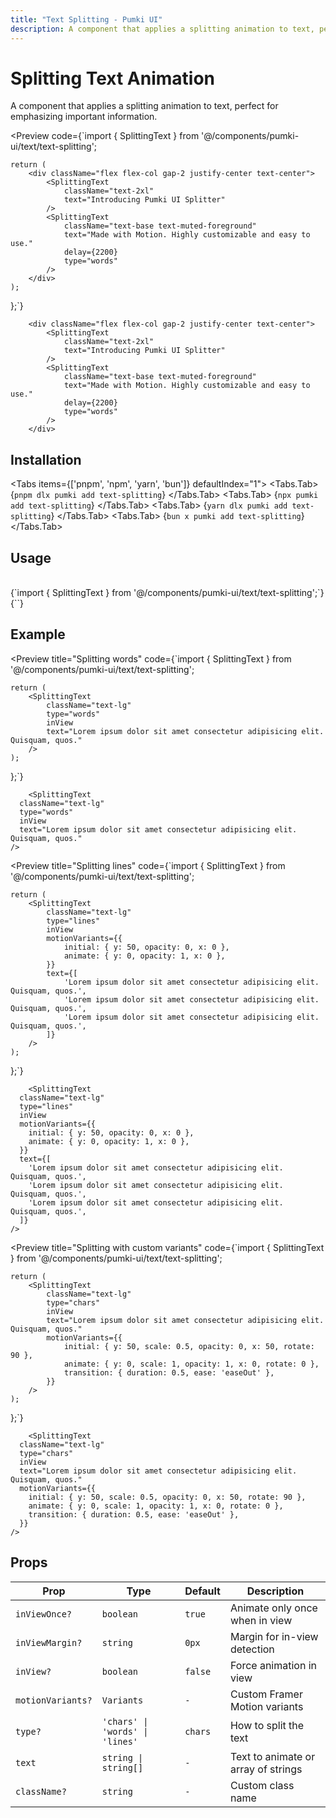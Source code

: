 ```yaml
---
title: "Text Splitting - Pumki UI"
description: A component that applies a splitting animation to text, perfect for emphasizing important information.
---
```



# Splitting Text Animation

A component that applies a splitting animation to text, perfect for emphasizing important information.

<Preview
  code={`import { SplittingText } from '@/components/pumki-ui/text/text-splitting';

    return (
        <div className="flex flex-col gap-2 justify-center text-center">
            <SplittingText
                className="text-2xl"
                text="Introducing Pumki UI Splitter"
            />
            <SplittingText
                className="text-base text-muted-foreground"
                text="Made with Motion. Highly customizable and easy to use."
                delay={2200}
                type="words"
            />
        </div>
    );
};`}
>
        <div className="flex flex-col gap-2 justify-center text-center">
            <SplittingText
                className="text-2xl"
                text="Introducing Pumki UI Splitter"
            />
            <SplittingText
                className="text-base text-muted-foreground"
                text="Made with Motion. Highly customizable and easy to use."
                delay={2200}
                type="words"
            />
        </div>

</Preview>

## Installation

<Tabs items={['pnpm', 'npm', 'yarn', 'bun']} defaultIndex="1">
  <Tabs.Tab>
    <CodeBlock language="bash">
      {`pnpm dlx pumki add text-splitting`}
    </CodeBlock>
  </Tabs.Tab>
  <Tabs.Tab>
    <CodeBlock language="bash">
      {`npx pumki add text-splitting`}
    </CodeBlock>
  </Tabs.Tab>
  <Tabs.Tab>
    <CodeBlock language="bash">
      {`yarn dlx pumki add text-splitting`}
    </CodeBlock>
  </Tabs.Tab>
  <Tabs.Tab>
    <CodeBlock language="bash">
      {`bun x pumki add text-splitting`}
    </CodeBlock>
  </Tabs.Tab>
</Tabs>

## Usage

<br/>

<CodeBlock language="typescript">
    {`import { SplittingText } from '@/components/pumki-ui/text/text-splitting';`}
</CodeBlock>

<br/>

<CodeBlock language="typescript">
    {`<SplittingText type="chars" text="Splitting Text" />`}
</CodeBlock>


## Example


<Preview
  title="Splitting words"
  code={`import { SplittingText } from '@/components/pumki-ui/text/text-splitting';

    return (
        <SplittingText
            className="text-lg"
            type="words"
            inView
            text="Lorem ipsum dolor sit amet consectetur adipisicing elit. Quisquam, quos."
        />
    );
};`}
>
        <SplittingText
      className="text-lg"
      type="words"
      inView
      text="Lorem ipsum dolor sit amet consectetur adipisicing elit. Quisquam, quos."
    />

</Preview>

<Preview
  title="Splitting lines"
  code={`import { SplittingText } from '@/components/pumki-ui/text/text-splitting';

    return (
        <SplittingText
            className="text-lg"
            type="lines"
            inView
            motionVariants={{
                initial: { y: 50, opacity: 0, x: 0 },
                animate: { y: 0, opacity: 1, x: 0 },
            }}
            text={[
                'Lorem ipsum dolor sit amet consectetur adipisicing elit. Quisquam, quos.',
                'Lorem ipsum dolor sit amet consectetur adipisicing elit. Quisquam, quos.',
                'Lorem ipsum dolor sit amet consectetur adipisicing elit. Quisquam, quos.',
            ]}
        />
    );
};`}
>
        <SplittingText
      className="text-lg"
      type="lines"
      inView
      motionVariants={{
        initial: { y: 50, opacity: 0, x: 0 },
        animate: { y: 0, opacity: 1, x: 0 },
      }}
      text={[
        'Lorem ipsum dolor sit amet consectetur adipisicing elit. Quisquam, quos.',
        'Lorem ipsum dolor sit amet consectetur adipisicing elit. Quisquam, quos.',
        'Lorem ipsum dolor sit amet consectetur adipisicing elit. Quisquam, quos.',
      ]}
    />

</Preview>

<Preview
  title="Splitting with custom variants"
  code={`import { SplittingText } from '@/components/pumki-ui/text/text-splitting';

    return (
        <SplittingText
            className="text-lg"
            type="chars"
            inView
            text="Lorem ipsum dolor sit amet consectetur adipisicing elit. Quisquam, quos."
            motionVariants={{
                initial: { y: 50, scale: 0.5, opacity: 0, x: 50, rotate: 90 },
                animate: { y: 0, scale: 1, opacity: 1, x: 0, rotate: 0 },
                transition: { duration: 0.5, ease: 'easeOut' },
            }}
        />
    );
};`}
>
        <SplittingText
      className="text-lg"
      type="chars"
      inView
      text="Lorem ipsum dolor sit amet consectetur adipisicing elit. Quisquam, quos."
      motionVariants={{
        initial: { y: 50, scale: 0.5, opacity: 0, x: 50, rotate: 90 },
        animate: { y: 0, scale: 1, opacity: 1, x: 0, rotate: 0 },
        transition: { duration: 0.5, ease: 'easeOut' },
      }}
    />

</Preview>



## Props


<PumkiTableStyles />

<PumkiTable>
  <table className="pumki-table">
    <thead>
      <tr>
        <th>Prop</th>
        <th>Type</th>
        <th>Default</th>
        <th>Description</th>
      </tr>
    </thead>
    <tbody>
      <tr>
        <td><code>inViewOnce?</code></td>
        <td><code>boolean</code></td>
        <td><code>true</code></td>
        <td>Animate only once when in view</td>
      </tr>
      <tr>
        <td><code>inViewMargin?</code></td>
        <td><code>string</code></td>
        <td><code>0px</code></td>
        <td>Margin for in-view detection</td>
      </tr>
      <tr>
        <td><code>inView?</code></td>
        <td><code>boolean</code></td>
        <td><code>false</code></td>
        <td>Force animation in view</td>
      </tr>
      <tr>
        <td><code>motionVariants?</code></td>
        <td><code>Variants</code></td>
        <td><code>-</code></td>
        <td>Custom Framer Motion variants</td>
      </tr>
      <tr>
        <td><code>type?</code></td>
        <td><code>'chars' | 'words' | 'lines'</code></td>
        <td><code>chars</code></td>
        <td>How to split the text</td>
      </tr>
      <tr>
        <td><code>text</code></td>
        <td><code>string | string[]</code></td>
        <td><code>-</code></td>
        <td>Text to animate or array of strings</td>
      </tr>
      <tr>
        <td><code>className?</code></td>
        <td><code>string</code></td>
        <td><code>-</code></td>
        <td>Custom class name</td>
      </tr>
    </tbody>
  </table>
</PumkiTable>
